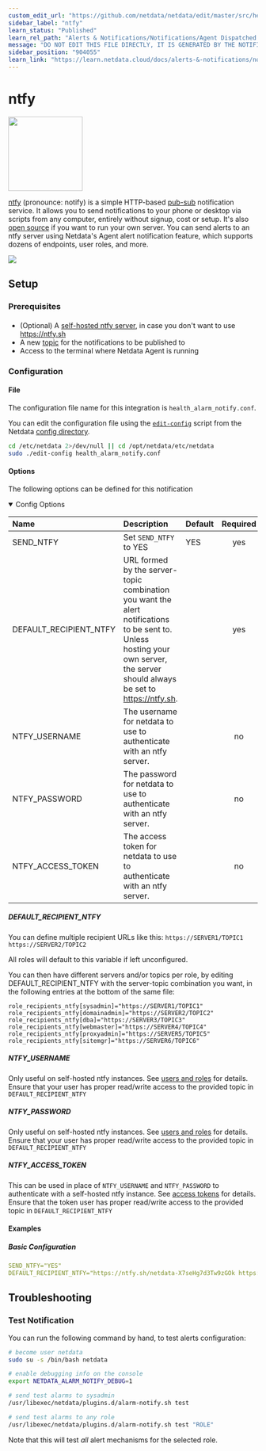 ```yaml
---
custom_edit_url: "https://github.com/netdata/netdata/edit/master/src/health/notifications/ntfy/metadata.yaml"
sidebar_label: "ntfy"
learn_status: "Published"
learn_rel_path: "Alerts & Notifications/Notifications/Agent Dispatched Notifications"
message: "DO NOT EDIT THIS FILE DIRECTLY, IT IS GENERATED BY THE NOTIFICATION'S metadata.yaml FILE"
sidebar_position: "904055"
learn_link: "https://learn.netdata.cloud/docs/alerts-&-notifications/notifications/agent-dispatched-notifications/ntfy"
---
```



# ntfy


<img src="https://netdata.cloud/img/ntfy.svg" width="150"/>


[ntfy](https://ntfy.sh/) (pronounce: notify) is a simple HTTP-based [pub-sub](https://en.wikipedia.org/wiki/Publish%E2%80%93subscribe_pattern) notification service. It allows you to send notifications to your phone or desktop via scripts from any computer, entirely without signup, cost or setup. It's also [open source](https://github.com/binwiederhier/ntfy) if you want to run your own server.
You can send alerts to an ntfy server using Netdata's Agent alert notification feature, which supports dozens of endpoints, user roles, and more.



<img src="https://img.shields.io/badge/maintained%20by-Netdata-%2300ab44" />

## Setup

### Prerequisites

#### 

- (Optional) A [self-hosted ntfy server](https://docs.ntfy.sh/faq/#can-i-self-host-it), in case you don't want to use https://ntfy.sh
- A new [topic](https://ntfy.sh/#subscribe) for the notifications to be published to
- Access to the terminal where Netdata Agent is running



### Configuration

#### File

The configuration file name for this integration is `health_alarm_notify.conf`.


You can edit the configuration file using the [`edit-config`](/docs/netdata-agent/configuration#edit-a-configuration-file-using-edit-config) script from the
Netdata [config directory](/docs/netdata-agent/configuration#the-netdata-config-directory).

```bash
cd /etc/netdata 2>/dev/null || cd /opt/netdata/etc/netdata
sudo ./edit-config health_alarm_notify.conf
```
#### Options

The following options can be defined for this notification

<details open><summary>Config Options</summary>

| Name | Description | Default | Required |
|:----|:-----------|:-------|:--------:|
| SEND_NTFY | Set `SEND_NTFY` to YES | YES | yes |
| DEFAULT_RECIPIENT_NTFY | URL formed by the server-topic combination you want the alert notifications to be sent to. Unless hosting your own server, the server should always be set to https://ntfy.sh. |  | yes |
| NTFY_USERNAME | The username for netdata to use to authenticate with an ntfy server. |  | no |
| NTFY_PASSWORD | The password for netdata to use to authenticate with an ntfy server. |  | no |
| NTFY_ACCESS_TOKEN | The access token for netdata to use to authenticate with an ntfy server. |  | no |

##### DEFAULT_RECIPIENT_NTFY

You can define multiple recipient URLs like this: `https://SERVER1/TOPIC1` `https://SERVER2/TOPIC2`

All roles will default to this variable if left unconfigured.

You can then have different servers and/or topics per role, by editing DEFAULT_RECIPIENT_NTFY with the server-topic combination you want, in the following entries at the bottom of the same file:
```text
role_recipients_ntfy[sysadmin]="https://SERVER1/TOPIC1"
role_recipients_ntfy[domainadmin]="https://SERVER2/TOPIC2"
role_recipients_ntfy[dba]="https://SERVER3/TOPIC3"
role_recipients_ntfy[webmaster]="https://SERVER4/TOPIC4"
role_recipients_ntfy[proxyadmin]="https://SERVER5/TOPIC5"
role_recipients_ntfy[sitemgr]="https://SERVER6/TOPIC6"
```


##### NTFY_USERNAME

Only useful on self-hosted ntfy instances. See [users and roles](https://docs.ntfy.sh/config/#users-and-roles) for details.
Ensure that your user has proper read/write access to the provided topic in `DEFAULT_RECIPIENT_NTFY`


##### NTFY_PASSWORD

Only useful on self-hosted ntfy instances. See [users and roles](https://docs.ntfy.sh/config/#users-and-roles) for details.
Ensure that your user has proper read/write access to the provided topic in `DEFAULT_RECIPIENT_NTFY`


##### NTFY_ACCESS_TOKEN

This can be used in place of `NTFY_USERNAME` and `NTFY_PASSWORD` to authenticate with a self-hosted ntfy instance. See [access tokens](https://docs.ntfy.sh/config/?h=access+to#access-tokens) for details.
Ensure that the token user has proper read/write access to the provided topic in `DEFAULT_RECIPIENT_NTFY`


</details>

#### Examples

##### Basic Configuration



```yaml
SEND_NTFY="YES"
DEFAULT_RECIPIENT_NTFY="https://ntfy.sh/netdata-X7seHg7d3Tw9zGOk https://ntfy.sh/netdata-oIPm4IK1IlUtlA30"

```


## Troubleshooting

### Test Notification

You can run the following command by hand, to test alerts configuration:

```bash
# become user netdata
sudo su -s /bin/bash netdata

# enable debugging info on the console
export NETDATA_ALARM_NOTIFY_DEBUG=1

# send test alarms to sysadmin
/usr/libexec/netdata/plugins.d/alarm-notify.sh test

# send test alarms to any role
/usr/libexec/netdata/plugins.d/alarm-notify.sh test "ROLE"
```

Note that this will test _all_ alert mechanisms for the selected role.


